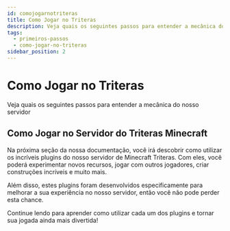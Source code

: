```yaml
---
id: comojogarnotriteras
title: Como Jogar no Triteras
description: Veja quais os seguintes passos para entender a mecânica do nosso servidor
tags:
  - primeiros-passos
  - como-jogar-no-triteras
sidebar_position: 2
---
```


# Como Jogar no Triteras

Veja quais os seguintes passos para entender a mecânica do nosso servidor

## Como Jogar no Servidor do Triteras Minecraft

Na próxima seção da nossa documentação, você irá descobrir como utilizar os incríveis plugins do nosso servidor de Minecraft Triteras. Com eles, você poderá experimentar novos recursos, jogar com outros jogadores, criar construções incríveis e muito mais.

Além disso, estes plugins foram desenvolvidos especificamente para melhorar a sua experiência no nosso servidor, então você não pode perder esta chance.

Continue lendo para aprender como utilizar cada um dos plugins e tornar sua jogada ainda mais divertida!
